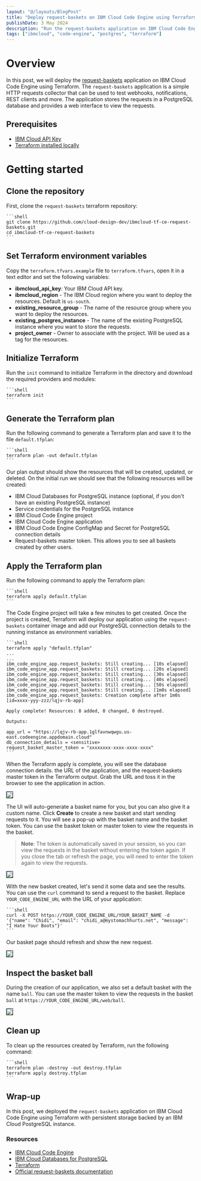 ```yaml
---
layout: "@/layouts/BlogPost"
title: "Deploy request-baskets on IBM Cloud Code Engine using Terraform"
publishDate: 3 May 2024
description: "Run the request-baskets application on IBM Cloud Code Engine with persistent storage provided by an IBM Cloud PostgreSQL instance."
tags: ["ibmcloud", "code-engine", "postgres", "terraform"]
---
```



# Overview

In this post, we will deploy the [request-baskets](https://github.com/darklynx/request-baskets) application on IBM Cloud Code Engine using Terraform. The `request-baskets` application is a simple HTTP requests collector that can be used to test webhooks, notifications, REST clients and more. The application stores the requests in a PostgreSQL database and provides a web interface to view the requests. 

## Prerequisites

- [IBM Cloud API Key](https://cloud.ibm.com/registration)
- [Terraform installed locally](https://learn.hashicorp.com/tutorials/terraform/install-cli)

# Getting started

## Clone the repository

First, clone the `request-baskets` terraform repository:

    ```shell
    git clone https://github.com/cloud-design-dev/ibmcloud-tf-ce-request-baskets.git
    cd ibmcloud-tf-ce-request-baskets
    ```

## Set Terraform environment variables 

Copy the `terraform.tfvars.example` file to `terraform.tfvars`, open it in a text editor and set the following variables:

- **ibmcloud_api_key**: Your IBM Cloud API key.
- **ibmcloud_region** - The IBM Cloud region where you want to deploy the resources. Default is `us-south`.
- **existing_resource_group** - The name of the resource group where you want to deploy the resources.
- **existing_postgres_instance** - The name of the existing PostgreSQL instance where you want to store the requests.
- **project_owner** - Owner to associate with the project. Will be used as a tag for the resources.


## Initialize Terraform

Run the `init` command to initialize Terraform in the directory and download the required providers and modules:

    ```shell
    terraform init
    ```

## Generate the Terraform plan

Run the following command to generate a Terraform plan and save it to the file `default.tfplan`:

    ```shell
    terraform plan -out default.tfplan
    ```

Our plan output should show the resources that will be created, updated, or deleted. On the initial run we should see that the following resources will be created:

- IBM Cloud Databases for PostgreSQL instance (optional, if you don't have an existing PostgreSQL instance)
- Service credentials for the PostgreSQL instance
- IBM Cloud Code Engine project
- IBM Cloud Code Engine application
- IBM Cloud Code Engine ConfigMap and Secret for PostgreSQL connection details
- Request-baskets master token. This allows you to see all baskets created by other users.

## Apply the Terraform plan

Run the following command to apply the Terraform plan:

    ```shell
    terraform apply default.tfplan
    ```

The Code Engine project will take a few minutes to get created. Once the project is created, Terraform will deploy our application using the `request-baskets` container image and add our PostgreSQL connection details to the running instance as environment variables. 

    ```shell
    terraform apply "default.tfplan"
    ...
    ...
    ibm_code_engine_app.request_baskets: Still creating... [10s elapsed]
    ibm_code_engine_app.request_baskets: Still creating... [20s elapsed]
    ibm_code_engine_app.request_baskets: Still creating... [30s elapsed]
    ibm_code_engine_app.request_baskets: Still creating... [40s elapsed]
    ibm_code_engine_app.request_baskets: Still creating... [50s elapsed]
    ibm_code_engine_app.request_baskets: Still creating... [1m0s elapsed]
    ibm_code_engine_app.request_baskets: Creation complete after 1m0s [id=xxxx-yyy-zzz/lqjv-rb-app]

    Apply complete! Resources: 8 added, 0 changed, 0 destroyed.

    Outputs:

    app_url = "https://lqjv-rb-app.1glfavnwqwgu.us-east.codeengine.appdomain.cloud"
    db_connection_details = <sensitive>
    request_basket_master_token = "xxxxxxxx-xxxx-xxxx-xxxx"
    ```

When the Terraform apply is complete, you will see the database connection details. the URL of the application, and the request-baskets master token in the Terraform output. Grab the URL and toss it in the browser to see the application in action. 

<img src="https://images.gh40-dev.systems/Shared-Image-2024-05-05-05-58-23.png" style='border:1px solid #000000'></img>

The UI will auto-generate a basket name for you, but you can also give it a custom name. Click **Create** to create a new basket and start sending requests to it. You will see a pop-up with the basket name and the basket token. You can use the basket token or master token to view the requests in the basket. 

> **Note**: The token is automatically saved in your session, so you can view the requests in the basket without entering the token again. If you close the tab or refresh the page, you will need to enter the token again to view the requests.

<img src="https://images.gh40-dev.systems/Shared-Image-2024-05-05-06-02-01.png" style='border:1px solid #000000'></img>

With the new basket created, let's send it some data and see the results. You can use the `curl` command to send a request to the basket. Replace `YOUR_CODE_ENGINE_URL` with the URL of your application:

    ```shell
    curl -X POST https://YOUR_CODE_ENGINE_URL/YOUR_BASKET_NAME -d '{"name": "Chidi", "email": "chidi_a@mystomachhurts.net", "message": "I Hate Your Boots"}' 
    ```

Our basket page should refresh and show the new request.

<img src="https://images.gh40-dev.systems/Shared-Image-2024-05-05-06-12-16.png" style='border:1px solid #000000'></img>

## Inspect the basket ball

During the creation of our application, we also set a default basket with the name `ball`. You can use the master token to view the requests in the basket `ball`  at `https://YOUR_CODE_ENGINE_URL/web/ball`.

<img src="https://images.gh40-dev.systems/Shared-Image-2024-05-05-05-55-48.png" style='border:1px solid #000000'></img>

## Clean up

To clean up the resources created by Terraform, run the following command:

    ```shell
    terraform plan -destroy -out destroy.tfplan
    terraform apply destroy.tfplan
    ```

## Wrap-up

In this post, we deployed the `request-baskets` application on IBM Cloud Code Engine using Terraform with persistent storage backed by an IBM Cloud PostgreSQL instance. 

### Resources

- [IBM Cloud Code Engine](https://cloud.ibm.com/docs/codeengine)
- [IBM Cloud Databases for PostgreSQL](https://cloud.ibm.com/docs/databases-for-postgresql)
- [Terraform](https://www.terraform.io/)
- [Official request-baskets documentation](https://rbaskets.in/readme.html)